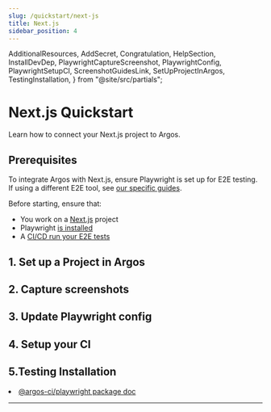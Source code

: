 ```yaml
---
slug: /quickstart/next-js
title: Next.js
sidebar_position: 4
---
```


  AdditionalResources,
  AddSecret,
  Congratulation,
  HelpSection,
  InstallDevDep,
  PlaywrightCaptureScreenshot,
  PlaywrightConfig,
  PlaywrightSetupCI,
  ScreenshotGuidesLink,
  SetUpProjectInArgos,
  TestingInstallation,
} from "@site/src/partials";

# Next.js Quickstart

Learn how to connect your Next.js project to Argos.

## Prerequisites

To integrate Argos with Next.js, ensure Playwright is set up for E2E testing. If using a different E2E tool, see [our specific guides](/getting-started).

Before starting, ensure that:

- You work on a [Next.js](https://nextjs.org/) project
- Playwright [is installed](https://playwright.dev/docs/intro#installing-playwright)
- A [CI/CD run your E2E tests](https://playwright.dev/docs/ci-intro#on-pushpull_request)

## 1. Set up a Project in Argos

<SetUpProjectInArgos />

## 2. Capture screenshots

<InstallDevDep dependency="@argos-ci/playwright" />
<PlaywrightCaptureScreenshot />
<ScreenshotGuidesLink />

## 3. Update Playwright config

<PlaywrightConfig />

## 4. Setup your CI

<PlaywrightSetupCI />

## 5.Testing Installation

<TestingInstallation />

<Congratulation />

<AdditionalResources>
  <li>
    <a href="/playwright">@argos-ci/playwright package doc</a>
  </li>
</AdditionalResources>

---

<HelpSection />
